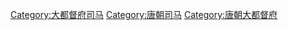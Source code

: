 [[Category:大都督府司马|Category:大都督府司马]]
[[Category:唐朝司马|Category:唐朝司马]]
[[Category:唐朝大都督府|Category:唐朝大都督府]]
